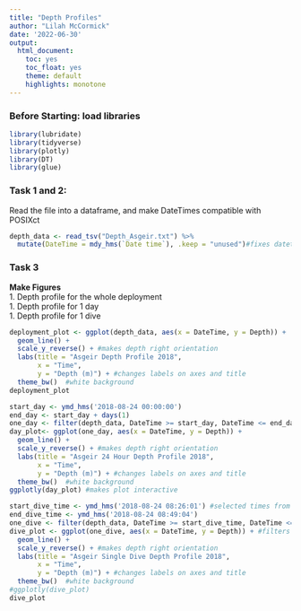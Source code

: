 ```yaml
---
title: "Depth Profiles"
author: "Lilah McCormick"
date: '2022-06-30'
output: 
  html_document:
    toc: yes
    toc_float: yes 
    theme: default 
    highlights: monotone
---
```


### Before Starting: load libraries
```r
library(lubridate)
library(tidyverse)
library(plotly)
library(DT)
library(glue)
```


### Task 1 and 2:  
Read the file into a dataframe, and make DateTimes compatible with POSIXct 
```r
depth_data <- read_tsv("Depth_Asgeir.txt") %>% 
  mutate(DateTime = mdy_hms(`Date time`), .keep = "unused")#fixes datetime
```

### Task 3   
**Make Figures**  
1. Depth profile for the whole deployment  
1. Depth profile for 1 day   
1. Depth profile for 1 dive   

```r
deployment_plot <- ggplot(depth_data, aes(x = DateTime, y = Depth)) +
  geom_line() + 
  scale_y_reverse() + #makes depth right orientation 
  labs(title = "Asgeir Depth Profile 2018",
       x = "Time",
       y = "Depth (m)") + #changes labels on axes and title 
  theme_bw()  #white background 
deployment_plot
```

```r
start_day <- ymd_hms('2018-08-24 00:00:00')
end_day <- start_day + days(1)
one_day <- filter(depth_data, DateTime >= start_day, DateTime <= end_day) #sets time period
day_plot<- ggplot(one_day, aes(x = DateTime, y = Depth)) + 
  geom_line() +
  scale_y_reverse() + #makes depth right orientation 
  labs(title = "Asgeir 24 Hour Depth Profile 2018",
       x = "Time",
       y = "Depth (m)") + #changes labels on axes and title 
  theme_bw()  #white background 
ggplotly(day_plot) #makes plot interactive 
```

```r
start_dive_time <- ymd_hms('2018-08-24 08:26:01') #selected times from interactive day plot 
end_dive_time <- ymd_hms('2018-08-24 08:49:04')
one_dive <- filter(depth_data, DateTime >= start_dive_time, DateTime <= end_dive_time)
dive_plot <- ggplot(one_dive, aes(x = DateTime, y = Depth)) + #filters datetime to 24 hour period
  geom_line() +
  scale_y_reverse() + #makes depth right orientation 
  labs(title = "Asgeir Single Dive Depth Profile 2018",
       x = "Time",
       y = "Depth (m)") + #changes labels on axes and title 
  theme_bw()  #white background 
#ggplotly(dive_plot)
dive_plot
```



